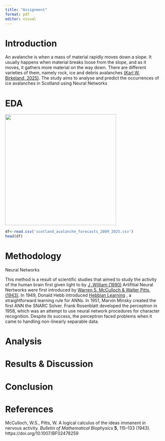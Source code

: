 ```yaml
---
title: "Assignment"
format: pdf
editor: visual
---
```


# Introduction

An avalanche is when a mass of material rapidly moves down a slope. It usually happens when material breaks loose from the slope, and as it moves, it gathers more material on the way down. There are different varieties of them, namely rock, ice and debris avalanches [(Karl W. Birkeland, 2025)](https://www.britannica.com/science/avalanche). The study aims to analyse and predict the occurrences of ice avalanches in Scotland using Neural Networks

# EDA

![](images/clipboard-431926598.jpeg){width="359"}

```r
df<-read.csv('scotland_avalanche_forecasts_2009_2025.csv')
head(df)
```

# Methodology

Neural Networks

This method is a result of scientific studies that aimed to study the activity of the human brain first given light to by [J .William (1890)](http://www.nlpinfocentre.com/downloads/apr2014/(Ebook)%20James,%20William%20-%20The%20Principles%20Of%20Psychology%20Vol%20I.pdf) Artifitial Neural Nertworks were first introduced by [Warren S. McCulloch & Walter Pitts, (1943)](https://link.springer.com/article/10.1007/BF02478259). In 1949, Donald Hebb introduced [Hebbian Learning](https://archive.org/details/in.ernet.dli.2015.226341/page/n1/mode/2up) , a straightforward learning rule for ANNs. In 1951, Marvin Minsky created the first ANN the SNARC Solver. Frank Rosenblatt developed the perceptron in 1958, which was an attempt to use neural network procedures for character recognition. Despite its success, the perceptron faced problems when it came to handling non-linearly separable data.

# Analysis

# Results & Discussion

# Conclusion

# References

McCulloch, W.S., Pitts, W. A logical calculus of the ideas immanent in nervous activity. *Bulletin of Mathematical Biophysics* **5**, 115–133 (1943). https://doi.org/10.1007/BF02478259
